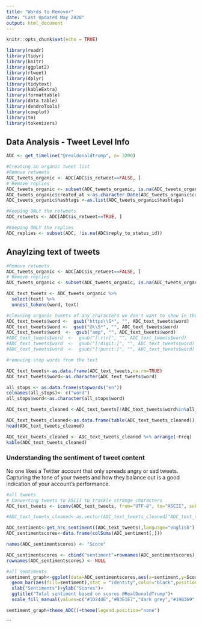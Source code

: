 ```yaml
---
title: "Words to Remover"
date: "Last Updated May 2020"
output: html_document
---
```


```r
knitr::opts_chunk$set(echo = TRUE)
```

```r
library(readr)
library(tidyr)
library(knitr)
library(ggplot2)
library(rtweet)
library(dplyr)
library(tidytext)
library(kableExtra)
library(formattable)
library(data.table)
library(dendroTools)
library(cowplot)
library(tm)
library(tokenizers)
```

## Data Analysis - Tweet Level Info

```r
ADC <- get_timeline("@realdonaldtrump", n= 3200)

#Creating an organic tweet list
#Remove retweets
ADC_tweets_organic <- ADC[ADC$is_retweet==FALSE, ] 
# Remove replies
ADC_tweets_organic <- subset(ADC_tweets_organic, is.na(ADC_tweets_organic$reply_to_status_id)) 
ADC_tweets_organic$created_at <-as.character.Date(ADC_tweets_organic$created_at) 
ADC_tweets_organic$hashtags <-as.list(ADC_tweets_organic$hashtags) 

#Keeping ONLY the retweets
ADC_retweets <- ADC[ADC$is_retweet==TRUE, ] 

#Keeping ONLY the replies
ADC_replies <- subset(ADC, !is.na(ADC$reply_to_status_id))
```


## Anaylzing text of tweets

```r
#Remove retweets
ADC_tweets_organic <- ADC[ADC$is_retweet==FALSE, ] 
# Remove replies
ADC_tweets_organic <- subset(ADC_tweets_organic, is.na(ADC_tweets_organic$reply_to_status_id)) 

ADC_text_tweets <- ADC_tweets_organic %>%
  select(text) %>%
  unnest_tokens(word, text)

#cleaning organic tweets of any characters we don't want to show in the analysis, like @ or links
ADC_text_tweets$word <-  gsub("https\\S*", "", ADC_text_tweets$word)
ADC_text_tweets$word <-  gsub("@\\S*", "", ADC_text_tweets$word) 
ADC_text_tweets$word  <-  gsub("amp", "", ADC_text_tweets$word) 
#ADC_text_tweets$word  <-  gsub("[\r\n]", "", ADC_text_tweets$word)
#ADC_text_tweets$word  <-  gsub("[:digit:]", "", ADC_text_tweets$word)
#ADC_text_tweets$word  <-  gsub("[:punct:]", "", ADC_text_tweets$word)

#removing stop words from the text

ADC_text_tweets<-as.data.frame(ADC_text_tweets,na.rm=TRUE)
ADC_text_tweets$word<-as.character(ADC_text_tweets$word)

all_stops <- as.data.frame(stopwords("en"))
colnames(all_stops)<- c("word")
all_stops$word<-as.character(all_stops$word)

ADC_text_tweets_cleaned <-ADC_text_tweets[!ADC_text_tweets$word%in%all_stops$word,]

ADC_text_tweets_cleaned<-as.data.frame(table(ADC_text_tweets_cleaned))
head(ADC_text_tweets_cleaned)

ADC_text_tweets_cleaned <- ADC_text_tweets_cleaned %>% arrange(-Freq)
kable(ADC_text_tweets_cleaned)
```


### Understanding the sentiment of tweet content
No one likes a Twitter account that only spreads angry or sad tweets. Capturing the tone of your tweets and how they balance out is a good indication of your account’s performance.

```r

#all tweets
# Converting tweets to ASCII to trackle strange characters
ADC_text_tweets <- iconv(ADC_text_tweets, from="UTF-8", to="ASCII", sub="")

#ADC_text_tweets_cleaned<-as.vector(ADC_text_tweets_cleaned["ADC_text_tweets_cleaned"],mode = "character")

ADC_sentiment<-get_nrc_sentiment((ADC_text_tweets),language="english")
ADC_sentimentscores<-data.frame(colSums(ADC_sentiment[,]))

names(ADC_sentimentscores) <- "Score"

ADC_sentimentscores <- cbind("sentiment"=rownames(ADC_sentimentscores),ADC_sentimentscores)
rownames(ADC_sentimentscores) <- NULL

#all sentiments
sentiment_graph<-ggplot(data=ADC_sentimentscores,aes(x=sentiment,y=Score))+
  geom_bar(aes(fill=sentiment),stat = "identity",color="black",position=position_dodge())+
  xlab("Sentiments")+ylab("Scores")+
  ggtitle("Total sentiment based on scores @RealDonaldTrump")+
  scale_fill_manual(values=c("#1D244E","#B3E1E7","dark grey","#19B369","#79FD81","#767171","#146660","#000000","light grey","#1B887E"))

sentiment_graph+theme_ADC()+theme(legend.position="none")
```
```


